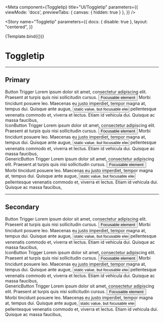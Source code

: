 



<Meta
  component={Toggletip}
  title="UI/Toggletip"
  parameters={{
    viewMode: 'docs',
    previewTabs: { 
      canvas: { hidden: true } 
     },
  }}
/>

<Story
  name="Toggletip"
  parameters={{
    docs: { disable: true },
    layout: "centered",
  }}
>
  {Template.bind({})}
</Story>


# Toggletip

---

## Primary

<UncontrolledToggletip>
  <Trigger>
    Button Trigger
  </Trigger>
  <Content>
    Lorem ipsum dolor sit amet, consectetur adipiscing elit. Praesent at turpis quis nisi sollicitudin cursus.
    <button>Focusable element</button>
    Morbi tincidunt posuere leo. Maecenas eu justo imperdiet, tempor magna at, tempus dui. Quisque ante augue,
    <input value="static value, but focusable element" />
    pellentesque venenatis commodo et, viverra et lectus. Etiam id vehicula dui. Quisque ac massa faucibus,
  </Content>
</UncontrolledToggletip>

<br />

<UncontrolledToggletip>
  <Trigger displayedAs="iconButton" Icon={Info}>
    IconButton Trigger
  </Trigger>
  <Content>
    Lorem ipsum dolor sit amet, consectetur adipiscing elit. Praesent at turpis quis nisi sollicitudin cursus.
    <button>Focusable element</button>
    Morbi tincidunt posuere leo. Maecenas eu justo imperdiet, tempor magna at, tempus dui. Quisque ante augue,
    <input value="static value, but focusable element" />
    pellentesque venenatis commodo et, viverra et lectus. Etiam id vehicula dui. Quisque ac massa faucibus,
  </Content>
</UncontrolledToggletip>

<br />

<UncontrolledToggletip>
  <Trigger displayedAs="genericButton">
    GenericButton Trigger
  </Trigger>
  <Content>
    Lorem ipsum dolor sit amet, consectetur adipiscing elit. Praesent at turpis quis nisi sollicitudin cursus.
    <button>Focusable element</button>
    Morbi tincidunt posuere leo. Maecenas eu justo imperdiet, tempor magna at, tempus dui. Quisque ante augue,
    <input value="static value, but focusable element" />
    pellentesque venenatis commodo et, viverra et lectus. Etiam id vehicula dui. Quisque ac massa faucibus,
  </Content>
</UncontrolledToggletip>

---

## Secondary

<UncontrolledToggletip>
  <Trigger>
    Button Trigger
  </Trigger>
  <Content theme="secondary">
    Lorem ipsum dolor sit amet, consectetur adipiscing elit. Praesent at turpis quis nisi sollicitudin cursus.
    <button>Focusable element</button>
    Morbi tincidunt posuere leo. Maecenas eu justo imperdiet, tempor magna at, tempus dui. Quisque ante augue,
    <input value="static value, but focusable element" />
    pellentesque venenatis commodo et, viverra et lectus. Etiam id vehicula dui. Quisque ac massa faucibus,
  </Content>
</UncontrolledToggletip>

<br />

<UncontrolledToggletip>
  <Trigger displayedAs="iconButton" Icon={Info}>
    IconButton Trigger
  </Trigger>
  <Content theme="secondary">
    Lorem ipsum dolor sit amet, consectetur adipiscing elit. Praesent at turpis quis nisi sollicitudin cursus.
    <button>Focusable element</button>
    Morbi tincidunt posuere leo. Maecenas eu justo imperdiet, tempor magna at, tempus dui. Quisque ante augue,
    <input value="static value, but focusable element" />
    pellentesque venenatis commodo et, viverra et lectus. Etiam id vehicula dui. Quisque ac massa faucibus,
  </Content>
</UncontrolledToggletip>

<br />

<UncontrolledToggletip>
  <Trigger displayedAs="genericButton">
    GenericButton Trigger
  </Trigger>
  <Content theme="secondary">
    Lorem ipsum dolor sit amet, consectetur adipiscing elit. Praesent at turpis quis nisi sollicitudin cursus.
    <button>Focusable element</button>
    Morbi tincidunt posuere leo. Maecenas eu justo imperdiet, tempor magna at, tempus dui. Quisque ante augue,
    <input value="static value, but focusable element" />
    pellentesque venenatis commodo et, viverra et lectus. Etiam id vehicula dui. Quisque ac massa faucibus,
  </Content>
</UncontrolledToggletip>
